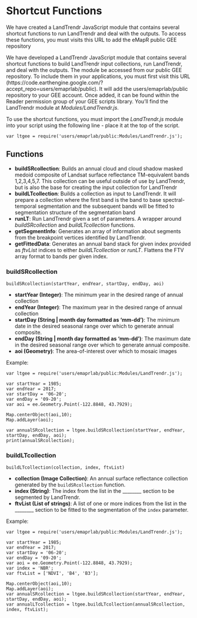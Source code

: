 # Shortcut Functions

We have created a LandTrendr JavaScript module that contains several shortcut functions to run LandTrendr and deal with the outputs. To access these functions, you must visits this URL to add the eMapR public GEE repository 

We have developed a LandTrendr JavaScript module that contains several shortcut functions to build LandTrendr input collections, run LandTrendr, and deal with the outputs. The module be accessed from our public GEE repository. To include them in your applications, you must first visit this URL (https://code.earthengine.google.com/?accept_repo=users/emaprlab/public). It will add the users/emaprlab/public repository to your GEE account. Once added, it can be found within the Reader permission group of your GEE scripts library. You'll find the LandTrendr module at *Modules/LandTrendr.js*.

To use the shortcut functions, you must import the *LandTrendr.js* module into your script using the following line - place it at the top of the script. 

```
var ltgee = require('users/emaprlab/public:Modules/LandTrendr.js');
```

## Functions

+ **buildSRcollection**: Builds an annual cloud and cloud shadow masked medoid composite of Landsat surface reflectance TM-equivalent bands 1,2,3,4,5,7. This collection can be useful outside of use by LandTrendr, but is also the base for creating the input collection for LandTrendr
+ **buildLTcollection**: Builds a collection as input to LandTrendr. It will prepare a collection where the first band is the band to base spectral-temporal segmentation and the subsequent bands will be fitted to segmentation structure of the segmentation band 
+ **runLT**: Run LandTrendr given a set of parameters. A wrapper around *buildSRcollection* and *buildLTcollection* functions.
+ **getSegmentInfo**: Generates an array of information about segments from the breakpoint vertices identified by LandTrendr.
+ **getFittedData**: Generates an annual band stack for given index provided as *ftvList* indices to either *buildLTcollection* or *runLT*. Flattens the FTV array format to bands per given index.

### buildSRcollection

`buildSRcollection(startYear, endYear, startDay, endDay, aoi)`

+ **startYear (Integer)**: The minimum year in the desired range of annual collection
+ **endYear (Integer)**: The maximum year in the desired range of annual collection
+ **startDay (String | month day formatted as 'mm-dd')**: The minimum date in the desired seasonal range over which to generate annual composite.
+ **endDay (String | month day formatted as 'mm-dd')**: The maximum date in the desired seasonal range over which to generate annual composite.
+ **aoi (Geometry)**: The area-of-interest over which to mosaic images

Example:
```
var ltgee = require('users/emaprlab/public:Modules/LandTrendr.js');

var startYear = 1985;
var endYear = 2017;
var startDay = '06-20';
var endDay = '09-20';
var aoi = ee.Geometry.Point(-122.8848, 43.7929);

Map.centerObject(aoi,10);
Map.addLayer(aoi);

var annualSRcollection = ltgee.buildSRcollection(startYear, endYear, startDay, endDay, aoi);
print(annualSRcollection);
```

### buildLTcollection

`buildLTcollection(collection, index, ftvList)`

+ **collection (Image Collection)**: An annual surface reflectance collection generated by the `buildSRcollection` function. 
+ **index (String)**: The index from the list in the ________ section to be segmented by LandTrendr.
+ **ftvList (List of strings)**: A list of one or more indices from the list in the ________ section to be fitted to the segmentation of the `index` parameter.

Example:
```
var ltgee = require('users/emaprlab/public:Modules/LandTrendr.js');

var startYear = 1985;
var endYear = 2017;
var startDay = '06-20';
var endDay = '09-20';
var aoi = ee.Geometry.Point(-122.8848, 43.7929);
var index = 'NBR';
var ftvList = ['NDVI', 'B4', 'B3'];

Map.centerObject(aoi,10);
Map.addLayer(aoi);
var annualSRcollection = ltgee.buildSRcollection(startYear, endYear, startDay, endDay, aoi);
var annualLTcollection = ltgee.buildLTcollection(annualSRcollection, index, ftvList);
```

